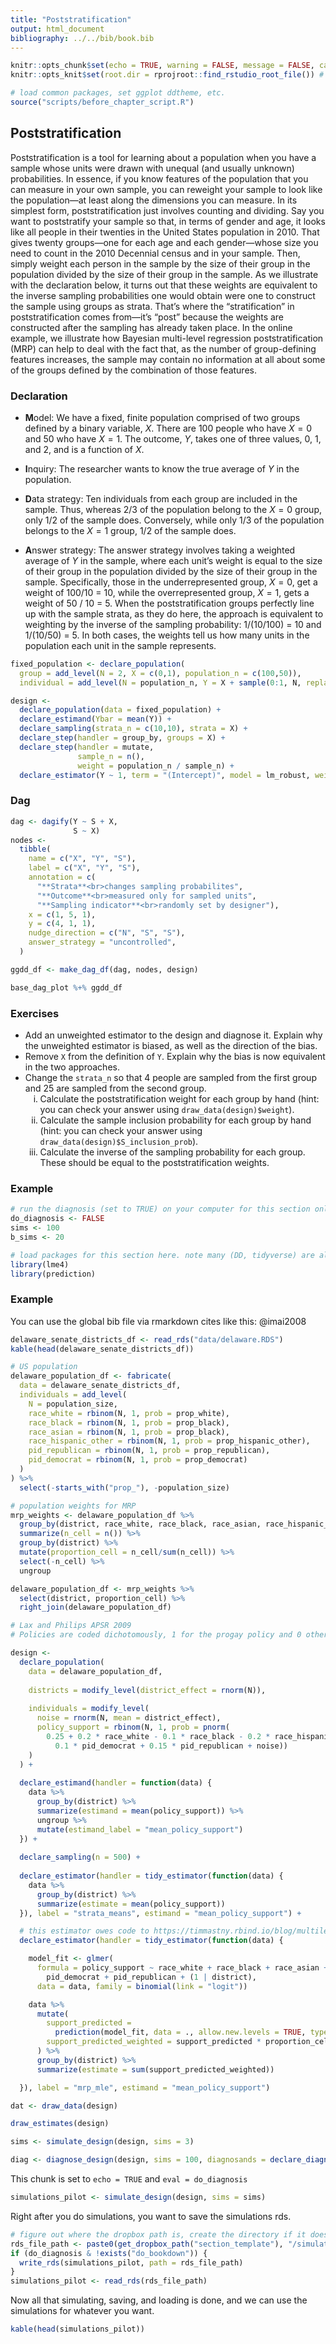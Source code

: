 ```yaml
---
title: "Poststratification"
output: html_document
bibliography: ../../bib/book.bib 
---
```


<!-- note do_bookdown is set in index.rmd, so we know if you're running just this .Rmd or compiling the book-->
```r
knitr::opts_chunk$set(echo = TRUE, warning = FALSE, message = FALSE, cache = FALSE, fig.width = 7, fig.height = 5)
knitr::opts_knit$set(root.dir = rprojroot::find_rstudio_root_file()) # files are all relative to RStudio project home
```

```r
# load common packages, set ggplot ddtheme, etc.
source("scripts/before_chapter_script.R")
```

<!-- start post here, do not edit above -->

## Poststratification

Poststratification is a tool for learning about a population when you have a sample whose units were drawn with unequal (and usually unknown) probabilities. In essence, if you know features of the population that you can measure in your own sample, you can reweight your sample to look like the population---at least along the dimensions you can measure. In its simplest form, poststratification just involves counting and dividing. Say you want to poststratify your sample so that, in terms of gender and age, it looks like all people in their twenties in the United States population in 2010. That gives twenty groups---one for each age and each gender---whose size you need to count in the 2010 Decennial census and in your sample. Then, simply weight each person in the sample by the size of their group in the population divided by the size of their group in the sample. As we illustrate with the declaration below, it turns out that these weights are equivalent to the inverse sampling probabilities one would obtain were one to construct the sample using groups as strata. That's where the "stratification" in poststratification comes from---it's "post" because the weights are constructed after the sampling has already taken place. In the online example, we illustrate how Bayesian multi-level regression poststratification (MRP) can help to deal with the fact that, as the number of group-defining features increases, the sample may contain no information at all about some of the groups defined by the combination of those features.

### Declaration

<!-- 
JC comment: Original declaration doesn't have correlation between X and Y so this design works even if the estimator is just an intercept. Once I added the correlation, the design was biased. Don't quite understand the demeaning approach (doesn't appear to be using any population-level info?) so have just opted for a more conventional approach to poststratification that reweights to the population proportions. Have also called this poststratification since we are now only using MRP in the extended example. 

```r
fixed_population <- declare_population(N = 500, 
                                       X = sample(c("A", "B", "C"), N, replace = TRUE),
                                       Y = sample(1:7, N, replace = TRUE))()

design <- 
  declare_population(data = fixed_population) + 
  declare_estimand(Ybar = mean(Y)) + 
  declare_sampling(strata_prob = c(0.2, 0.1, 0.3), strata = X) + 
  declare_step(B_demeaned = (X == "B") - mean(X == "B"),
               C_demeaned = (X == "C") - mean(X == "C"), mutate) + 
  declare_estimator(Y ~ B_demeaned + C_demeaned, term = "(Intercept)", model = lm_robust, estimand = "Ybar")
```

-->

- **M**odel: We have a fixed, finite population comprised of two groups defined by a binary variable, $X$. There are 100 people who have $X = 0$ and 50 who have $X = 1$. The outcome, $Y$, takes one of three values, 0, 1, and 2, and is a function of $X$. 

- **I**nquiry: The researcher wants to know the true average of $Y$ in the population.

- **D**ata strategy: Ten individuals from each group are included in the sample. Thus, whereas 2/3 of the population belong to the $X = 0$ group, only 1/2 of the sample does. Conversely, while only 1/3 of the population belongs to the $X = 1$ group, 1/2 of the sample does.

- **A**nswer strategy: The answer strategy involves taking a weighted average of $Y$ in the sample, where each unit's weight is equal to the size of their group in the population divided by the size of their group in the sample. Specifically, those in the underrepresented group, $X = 0$, get a weight of 100/10 = 10, while the overrepresented group, $X = 1$, gets a weight of 50 / 10 = 5. When the poststratification groups perfectly line up with the sample strata, as they do here, the approach is equivalent to weighting by the inverse of the sampling probability: 1/(10/100) = 10 and 1/(10/50) = 5. In both cases, the weights tell us how many units in the population each unit in the sample represents. 

```r
fixed_population <- declare_population(
  group = add_level(N = 2, X = c(0,1), population_n = c(100,50)),
  individual = add_level(N = population_n, Y = X + sample(0:1, N, replace = TRUE)))()

design <- 
  declare_population(data = fixed_population) + 
  declare_estimand(Ybar = mean(Y)) + 
  declare_sampling(strata_n = c(10,10), strata = X) + 
  declare_step(handler = group_by, groups = X) +
  declare_step(handler = mutate, 
               sample_n = n(), 
               weight = population_n / sample_n) +
  declare_estimator(Y ~ 1, term = "(Intercept)", model = lm_robust, weights = weight, estimand = "Ybar")
```



### Dag


```r
dag <- dagify(Y ~ S + X,
              S ~ X)
nodes <-
  tibble(
    name = c("X", "Y", "S"),
    label = c("X", "Y", "S"),
    annotation = c(
      "**Strata**<br>changes sampling probabilites",
      "**Outcome**<br>measured only for sampled units",
      "**Sampling indicator**<br>randomly set by designer"),
    x = c(1, 5, 1),
    y = c(4, 1, 1),
    nudge_direction = c("N", "S", "S"),
    answer_strategy = "uncontrolled",
  ) 

ggdd_df <- make_dag_df(dag, nodes, design)

base_dag_plot %+% ggdd_df
```

### Exercises

- Add an unweighted estimator to the design and diagnose it. Explain why the unweighted estimator is biased, as well as the direction of the bias.
- Remove `X` from the definition of `Y`. Explain why the bias is now equivalent in the two approaches.
- Change the `strata_n` so that 4 people are sampled from the first group and 25 are sampled from the second group. 
  i. Calculate the poststratification weight for each group by hand (hint: you can check your answer using `draw_data(design)$weight`).
  ii. Calculate the sample inclusion probability for each group by hand (hint: you can check your answer using `draw_data(design)$S_inclusion_prob`). 
  iii. Calculate the inverse of the sampling probability for each group. These should be equal to the poststratification weights.

### Example


<!-- make sure to rename the section title below -->

```r
# run the diagnosis (set to TRUE) on your computer for this section only before pushing to Github. no diagnosis will ever take place on github.
do_diagnosis <- FALSE
sims <- 100
b_sims <- 20
```

```r
# load packages for this section here. note many (DD, tidyverse) are already available, see scripts/package-list.R
library(lme4)
library(prediction)
```
### Example

You can use the global bib file via rmarkdown cites like this: @imai2008

```r
delaware_senate_districts_df <- read_rds("data/delaware.RDS")
kable(head(delaware_senate_districts_df))
```

```r

# US population
delaware_population_df <- fabricate(
  data = delaware_senate_districts_df,
  individuals = add_level(
    N = population_size,
    race_white = rbinom(N, 1, prob = prop_white),
    race_black = rbinom(N, 1, prob = prop_black),
    race_asian = rbinom(N, 1, prob = prop_black),
    race_hispanic_other = rbinom(N, 1, prob = prop_hispanic_other),
    pid_republican = rbinom(N, 1, prob = prop_republican),
    pid_democrat = rbinom(N, 1, prob = prop_democrat)
  )
) %>% 
  select(-starts_with("prop_"), -population_size)

# population weights for MRP
mrp_weights <- delaware_population_df %>%
  group_by(district, race_white, race_black, race_asian, race_hispanic_other, pid_republican, pid_democrat) %>% 
  summarize(n_cell = n()) %>% 
  group_by(district) %>% 
  mutate(proportion_cell = n_cell/sum(n_cell)) %>% 
  select(-n_cell) %>% 
  ungroup 

delaware_population_df <- mrp_weights %>% 
  select(district, proportion_cell) %>% 
  right_join(delaware_population_df)

# Lax and Philips APSR 2009
# Policies are coded dichotomously, 1 for the progay policy and 0 otherwise: Adoption (9 states allow second-parent adoption in all jurisdictions)

design <-
  declare_population(
    data = delaware_population_df, 
    
    districts = modify_level(district_effect = rnorm(N)),
    
    individuals = modify_level(
      noise = rnorm(N, mean = district_effect),
      policy_support = rbinom(N, 1, prob = pnorm(
        0.25 + 0.2 * race_white - 0.1 * race_black - 0.2 * race_hispanic_other - 
          0.1 * pid_democrat + 0.15 * pid_republican + noise))
    )
  ) + 
  
  declare_estimand(handler = function(data) {
    data %>%
      group_by(district) %>%
      summarize(estimand = mean(policy_support)) %>%
      ungroup %>% 
      mutate(estimand_label = "mean_policy_support")
  }) +
  
  declare_sampling(n = 500) +
  
  declare_estimator(handler = tidy_estimator(function(data) {
    data %>%
      group_by(district) %>%
      summarize(estimate = mean(policy_support))
  }), label = "strata_means", estimand = "mean_policy_support") + 

  # this estimator owes code to https://timmastny.rbind.io/blog/multilevel-mrp-tidybayes-brms-stan/
  declare_estimator(handler = tidy_estimator(function(data) {

    model_fit <- glmer(
      formula = policy_support ~ race_white + race_black + race_asian + race_hispanic_other +
        pid_democrat + pid_republican + (1 | district),
      data = data, family = binomial(link = "logit"))

    data %>%
      mutate(
        support_predicted =
          prediction(model_fit, data = ., allow.new.levels = TRUE, type = "response"),
        support_predicted_weighted = support_predicted * proportion_cell
      ) %>%
      group_by(district) %>%
      summarize(estimate = sum(support_predicted_weighted))

  }), label = "mrp_mle", estimand = "mean_policy_support")

dat <- draw_data(design)

draw_estimates(design)

sims <- simulate_design(design, sims = 3)

diag <- diagnose_design(design, sims = 100, diagnosands = declare_diagnosands(select = bias), add_grouping_variables = "state")
```


This chunk is set to `echo = TRUE` and `eval = do_diagnosis`
```r
simulations_pilot <- simulate_design(design, sims = sims)
```

Right after you do simulations, you want to save the simulations rds. 

```r
# figure out where the dropbox path is, create the directory if it doesn't exist, and name the RDS file
rds_file_path <- paste0(get_dropbox_path("section_template"), "/simulations_pilot.RDS")
if (do_diagnosis & !exists("do_bookdown")) {
  write_rds(simulations_pilot, path = rds_file_path)
}
simulations_pilot <- read_rds(rds_file_path)
```

Now all that simulating, saving, and loading is done, and we can use the simulations for whatever you want.

```r
kable(head(simulations_pilot))
```







